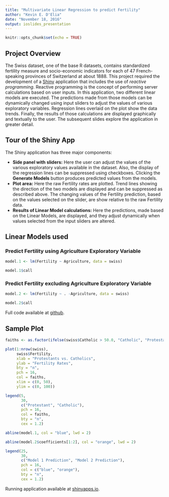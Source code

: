 ```yaml
---
title: "Multivariate Linear Regression to predict Fertility"
author: "Kevin E. D'Elia"
date: "November 18, 2016"
output: ioslides_presentation
---
```


```r
knitr::opts_chunk$set(echo = TRUE)
```

## Project Overview
The Swiss dataset, one of the base R datasets, contains standardized fertility measure and socio-economic indicators for each of 47 French-speaking provinces of Switzerland at about 1888.  This project required the development of a [Shiny](http://shiny.rstudio.com/) application that includes the use of _reactive programming_.  Reactive programming is the concept of performing server calculations based on user inputs.  In this application, two different linear models are executed.  The predictions made from those models can be dynamically changed using input sliders to adjust the values of various exploratory variables.  Regression lines overlaid on the plot show the data trends. Finally, the results of those calculations are displayed graphically and textually to the user.  The subsequent slides explore the application in greater detail.

## Tour of the Shiny App

The Shiny application has three major components:

- **Side panel with sliders:**  Here the user can adjust the values of the various exploratory values available in the dataset.  Also, the display of the regression lines can be suppressed using checkboxes.  Clicking the **Generate Models** button produces predicted values from the models.
- **Plot area:** Here the raw Fertility rates are plotted.  Trend lines showing the direction of the two models are displayed and can be suppressed as described above.  The changing values of the Fertility prediction, based on the values selected on the slider, are show relative to the raw Fertility data.
- **Results of Linear Model calculations:**  Here the predictions, made based on the Linear Models, are displayed, and they adjust dynamically when values selected from the input sliders are altered.

## Linear Models used

### Predict Fertility using Agriculture Exploratory Variable
```r
model.1 <- lm(Fertility ~ Agriculture, data = swiss)
```

```r
model.1$call
```

### Predict Fertility excluding Agriculture Exploratory Variable
```r
model.2 <- lm(Fertility ~ . -Agriculture, data = swiss)
```

```r
model.2$call
```
Full code available at [github](https://github.com/GriffinRidgeback/ShinyPresentation).

## Sample Plot

```r
faiths <- as.factor(ifelse(swiss$Catholic > 50.0, "Catholic", "Protestant"))

plot(1:nrow(swiss), 
     swiss$Fertility, 
     xlab = "Protestants vs. Catholics", 
     ylab = "Fertility Rates", 
     bty = "n", 
     pch = 16, 
     col = faiths,
     xlim = c(0, 50),
     ylim = c(0, 100))

legend(5, 
       30, 
       c("Protestant", "Catholic"), 
       pch = 16, 
       col = faiths, 
       bty = "n", 
       cex = 1.2)

abline(model.1, col = "blue", lwd = 2)

abline(model.2$coefficients[1:2], col = "orange", lwd = 2)

legend(25, 
       30, 
       c("Model 1 Prediction", "Model 2 Prediction"), 
       pch = 16, 
       col = c("blue", "orange"), 
       bty = "n", 
       cex = 1.2)
```
Running application available at [shinyapps.io](http://thedatascientist.shinyapps.io/ShinyPresentation).